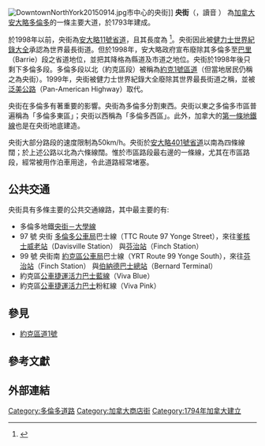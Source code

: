 {{Infobox road2
| marker_image = [[File:Yonge_Street_Toronto.jpg|100px]]
| name = 央街
| alternative_name = {{lang|en|Yonge Street}}
| maint = 多倫多道路部門
| established = 1793
| decommissioned = 
| direction_a = 南
| terminus_a = {{link-en|皇后碼頭 (多倫多)|Queen's Quay|皇后碼頭}}
| direction_b = 北
| terminus_b = [[士刁士路|士刁士路]]（Steeles Avenue）
| rural_municipalities = 
| cities = [[多倫多|多倫多]]<br>[[北約克|北約克]]
| next_type = 區道
| next_route = 約克區道1號
}}
[[File:DowntownNorthYork20150914.jpg|thumb]]市中心的央街]]
'''央街'''（{{lang-en|Yonge Street}}，讀音 {{IPAc-en|j|ʌ|ŋ}}） 為[[加拿大|加拿大]][[安大略|安大略]][[多倫多|多倫多]]的一條主要大道，於1793年建成。

於1998年以前，央街為[[安大略11號省道|安大略11號省道]]，且其長度為{{convert|1896|km|mi|abbr=on}} <ref>{{Cite web |url=http://ask.yahoo.com/ask/20021121.html |title=What is the longest street? |access-date=2010-02-04 |archive-date=2006-02-17 |archive-url=https://web.archive.org/web/20060217232250/http://ask.yahoo.com/ask/20021121.html |dead-url=yes }}</ref>。央街因此被[[健力士世界紀錄大全|健力士世界紀錄大全]]承認為世界最長街道。但於1998年，安大略政府宣布廢除其多倫多至[[巴里_(安大略省)|巴里]]（Barrie）段之省道地位，並把其降格為縣道及市道之地位。央街於1998年後只剩下多倫多段。多倫多段以北（約克區段）被稱為[[約克1號區道|約克1號區道]]（但當地居民仍稱之為央街）。1999年，央街被健力士世界紀錄大全廢除其世界最長街道之稱，並被[[泛美公路|泛美公路]]（Pan-American Highway）取代。

央街在多倫多有著重要的影響。央街為多倫多分割東西。央街以東之多倫多市區普遍稱為「多倫多東區」；央街以西稱為「多倫多西區」。此外，加拿大的[[央街-大學路-士巴單拿線|第一條地鐵線]]也是在央街地底建造。

央街大部分路段的速度限制為50km/h。央街於[[安大略401號省道|安大略401號省道]]以南為四條線闊；於上述公路以北為六條線闊。惟於市區路段最右邊的一條線，尤其在市區路段，經常被用作泊車用途，令此道路經常堵塞。

== 公共交通 ==
央街具有多條主要的公共交通線路，其中最主要的有:
* 多倫多地鐵[[央街－大學線|央街－大學線]]
* 97 號 央街 [[多倫多公車局|多倫多公車局]]巴士線（TTC Route 97 Yonge Street），來往[[爹核士威老站|爹核士威老站]]（Davisville Station） 與[[芬治站|芬治站]]（Finch Station）
* 99 號 央街南 [[約克區公車局|約克區公車局]]巴士線（YRT Route 99 Yonge South），來往[[芬治站|芬治站]]（Finch Station） 與[[伯納德巴士總站|伯納德巴士總站]]（Bernard Terminal）
* 約克區[[公車捷運|公車捷運]][[約克區巴士快速交通系統|活力巴士]][[蓝色快线|藍線]]（Viva Blue）
* 約克區[[公車捷運|公車捷運]][[約克區巴士快速交通系統|活力巴士]]粉紅線（Viva Pink）

== 參見 ==
* [[約克區道1號|約克區道1號]]

== 參考文獻 ==
{{reflist}}

==外部連結==
{{Commons category|Yonge Street, Toronto|央街 - 多倫多}}
{{Commons category|Yonge Street, York Region|央街 - 北約克}}

{{多倫多街道}}
{{Authority control}}

[[Category:多倫多道路|Category:多倫多道路]]
[[Category:加拿大商店街|Category:加拿大商店街]]
[[Category:1794年加拿大建立|Category:1794年加拿大建立]]